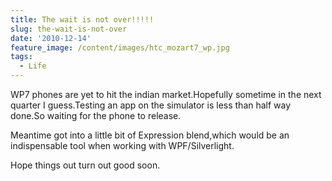 ```yaml
---
title: The wait is not over!!!!!
slug: the-wait-is-not-over
date: '2010-12-14'
feature_image: /content/images/htc_mozart7_wp.jpg
tags:
  - Life
---
```

WP7 phones are yet to hit the indian market.Hopefully sometime in the next quarter I guess.Testing an app on the simulator is less than half way done.So waiting for the phone to release.

Meantime got into a little bit of Expression blend,which would be an indispensable tool when working with WPF/Silverlight.

Hope things out turn out good soon.
